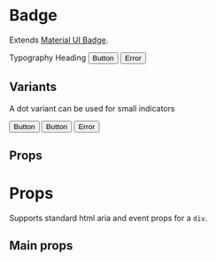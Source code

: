 
<Meta title="Components/Badge" component={Badge} />

# Badge

Extends [Material UI Badge](https://material-ui.com/components/badges/).

<Canvas>
  <Story name="default">
    <Badge badgeContent={'text'}>
      <Text>Typography</Text>
    </Badge>
  </Story>
  <Story name="primary">
    <Badge color="primary" badgeContent={4}>
      <Heading.h3>Heading</Heading.h3>
    </Badge>
  </Story>
  <Story name="secondary">
    <Badge color="secondary" badgeContent={100}>
      <Button>Button</Button>
    </Badge>
  </Story>
  <Story name="error">
    <Badge color="error" badgeContent={1000}>
      <Button>Error</Button>
    </Badge>
  </Story>
</Canvas>

## Variants

A dot variant can be used for small indicators

<Canvas>
  <Story name="dot-primary">
    <Badge variant="dot" color="primary" badgeContent={4}>
      <Button>Button</Button>
    </Badge>
  </Story>
  <Story name="dot-secondary">
    <Badge variant="dot" color="secondary" badgeContent={100}>
      <Button>Button</Button>
    </Badge>
  </Story>
  <Story name="dot-error">
    <Badge variant="dot" color="error" badgeContent={1000}>
      <Button>Error</Button>
    </Badge>
  </Story>
</Canvas>

## Props

# Props

Supports standard html aria and event props for a `div`.

## Main props

<ArgsTable of={BaseBadgeDocs} />
